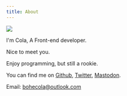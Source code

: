 ```yaml
---
title: About
---
```


<img class="mx-0 w-24 h-24 object-cover border !rounded-full" src="/img/avatar.jpeg" />

I'm Cola, A Front-end developer.

Nice to meet you.

Enjoy programming, but still a rookie.

You can find me on [Github](https://github.com/bohecola), [Twitter](https://twitter.com/bohecola), [Mastodon](https://m.cmx.im/@colax).

Email: [bohecola@outlook.com](mailto:bohecola@outlook.com)